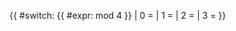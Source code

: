 {{ #switch: {{ #expr: {{CURRENTDAY}} mod 4 }}
| 0 = {{Portal:LGBT/Selected picture/1}}
| 1 = {{Portal:LGBT/Selected picture/2}}
| 2 = {{Portal:LGBT/Selected picture/3}}
| 3 = {{Portal:LGBT/Selected picture/4}}
}}